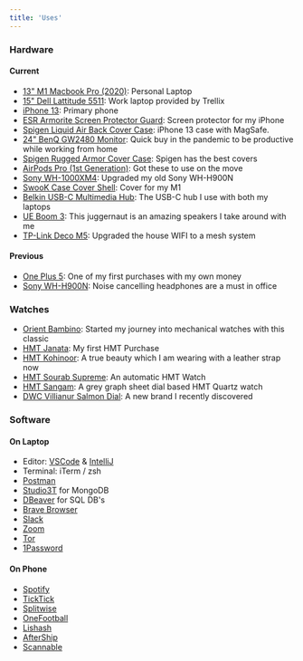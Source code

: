 ```yaml
---
title: 'Uses'
---
```


### Hardware

#### Current

- [13" M1 Macbook Pro (2020)](https://www.apple.com/in/macbook-pro-13/): Personal Laptop
- [15" Dell Lattitude 5511](https://www.dell.com/en-us/work/shop/dell-laptops-and-notebooks/latitude-5511-laptop/spd/latitude-15-5511-laptop): Work laptop provided by Trellix
- [iPhone 13](https://www.apple.com/in/iphone-13/): Primary phone
- [ESR Armorite Screen Protector Guard](https://www.amazon.in/gp/product/B099K69PR6): Screen protector for my iPhone
- [Spigen Liquid Air Back Cover Case](https://www.amazon.in/Spigen-Liquid-Cover-Compatible-iPhone/dp/B096J1TGZB): iPhone 13 case with MagSafe.
- [24" BenQ GW2480 Monitor](https://www.amazon.in/BenQ-23-8-inch-Monitor-Built/dp/B073NTCT4Q/): Quick buy in the pandemic to be productive while working from home
- [Spigen Rugged Armor Cover Case](https://www.amazon.in/Spigen-Rugged-Armor-Cover-OnePlus/dp/B06XG19W3G/): Spigen has the best covers
- [AirPods Pro (1st Generation)](https://www.amazon.com/Apple-MLWK3AM-A-AirPods-Pro/dp/B09JQMJHXY): Got these to use on the move
- [Sony WH-1000XM4](https://www.amazon.in/Sony-WH-1000XM4-Cancelling-Headphones-Bluetooth/dp/B0863TXGM3): Upgraded my old Sony WH-H900N
- [SwooK Case Cover Shell](https://www.amazon.in/SwooK-Cover-Shell-MacBook-Release/dp/B08HMR9H8M/): Cover for my M1
- [Belkin USB-C Multimedia Hub](https://www.amazon.in/Belkin-Multimedia-Tethered-Windows-Laptops/dp/B07Q3HP6KQ): The USB-C hub I use with both my laptops
- [UE Boom 3](https://www.amazon.in/Ultimate-Portable-Bluetooth-Wireless-Speaker/dp/B07DD7ZJ6X): This juggernaut is an amazing speakers I take around with me
- [TP-Link Deco M5](https://www.amazon.in/TP-Link-Deco-M5-System-Router/dp/B072BZ62QS): Upgraded the house WIFI to a mesh system

#### Previous

- [One Plus 5](https://www.oneplus.in/5): One of my first purchases with my own money
- [Sony WH-H900N](https://www.amazon.in/Sony-WH-H900N-Wireless-Cancellation-Headphones/dp/B075X9M9R4): Noise cancelling headphones are a must in office

### Watches

- [Orient Bambino](https://orient-watch.com/Collections/ORIENT/Classic/ORIENT%3A-Mechanical-Classic-Watch/p/RA-AC0022S): Started my journey into mechanical watches with this classic
- [HMT Janata](https://www.hmtwatches.in/product_details?id=eyJpdiI6InNlZ2h6T1VxZHFRTldsNnNIVGNadUE9PSIsInZhbHVlIjoiODBRNVZKWnNrVkVXSmx3SVVKS2lhQT09IiwibWFjIjoiOTEzYTIwODkyODA3ZDczYTAwZTQ4ZDE5NjBhY2QyZDg0ZTY1MGYzYTEzYTg1M2U1MjJhZWQ5NTI4ZGJkN2UzNCIsInRhZyI6IiJ9): My first HMT Purchase
- [HMT Kohinoor](https://www.hmtwatches.in/product_details?id=eyJpdiI6InA2ZHM5MzdXbnFBZEVnTFRNT1JvZWc9PSIsInZhbHVlIjoiVjR6dGI2K0pMQWxMdzd1M3Nkek5Sdz09IiwibWFjIjoiNzYzZDg4ZWY5ZTNhMmFlNmZhMDg3ODYzMzQ3N2Y1M2Y3ZDcwNmRkNGEwM2Y0MDM3YjMxZjQ3NmE1MDQxODMxNiIsInRhZyI6IiJ9): A true beauty which I am wearing with a leather strap now
- [HMT Sourab Supreme](https://www.hmtwatches.in/product_details?id=eyJpdiI6ImJ0VVFHYVpVVHBtbGNDSHErMzlHc1E9PSIsInZhbHVlIjoiWk9HTE1SRi96WGJ1R1M1TUhZNUU5UT09IiwibWFjIjoiOTdiZjM4Yzg4ODdhOWM1YzJhZDg2ZjI5YWUzNjI3OTA3ZGJlZTU1ZDAxNDM0MDgyNjI2OWJmYTQ3ODBiNWNhMCIsInRhZyI6IiJ9): An automatic HMT Watch
- [HMT Sangam](https://www.hmtwatches.in/product_details?id=eyJpdiI6Ikgxb0d5OE5qQWY0R01OcXpWWllRZ2c9PSIsInZhbHVlIjoib2lFcTF4OEFZeFRTWFNibmg1Ym1KUT09IiwibWFjIjoiYWFhNTI3OWU4YzY0ZDFhZjcyMjcyNDllMDIzYWU1NDBmZmEzOWZiMTVkMTMzNzliZTJjZmFhODA4YzZjYjA2ZSIsInRhZyI6IiJ9): A grey graph sheet dial based HMT Quartz watch
- [DWC Villianur Salmon Dial](https://delhiwatchcompany.com/products/dwc-villianur): A new brand I recently discovered

### Software

#### On Laptop

- Editor: [VSCode](https://code.visualstudio.com/) & [IntelliJ](https://www.jetbrains.com/idea/)
- Terminal: iTerm / zsh
- [Postman](https://www.postman.com/)
- [Studio3T](https://studio3t.com/) for MongoDB
- [DBeaver](https://dbeaver.io/) for SQL DB's
- [Brave Browser](https://brave.com/)
- [Slack](https://slack.com/intl/en-in/)
- [Zoom](https://zoom.us/)
- [Tor](https://www.torproject.org/)
- [1Password](https://1password.com/)

#### On Phone

- [Spotify](https://www.spotify.com/in-en/)
- [TickTick](https://ticktick.com/)
- [Splitwise](https://play.google.com/store/apps/details?id=com.Splitwise.SplitwiseMobile&hl=en_IN)
- [OneFootball](https://play.google.com/store/apps/details?id=de.motain.iliga&hl=en_IN&gl=US)
- [Lishash](https://lishash.com/)
- [AfterShip](https://www.aftership.com/mobile-app)
- [Scannable](https://evernote.com/products/scannable)
